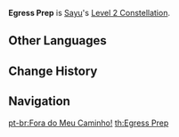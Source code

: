 {{Constellation Infobox
|image       = Constellation Egress Prep.png
|description = [[Yoohoo Art: Fuuin Dash]] gains the following effects:
*DMG of Fuufuu Whirlwind Kick in Tapping ''(mobile)''/Press ''(PC & PlayStation)'' Mode increased by 3.3%.
*Every 0.5s in the Fuufuu Windwheel state will increase the DMG of this Fuufuu Whirlwind Kick by 3.3%. The maximum DMG increase possible through this method is 66%.
|level       = 2
|character   = Sayu
}}
'''Egress Prep''' is [[Sayu]]'s [[Level 2 Constellation]].
<!--
==Gameplay Notes==
-->

==Other Languages==
{{Other Languages
|en      = Egress Prep
|zhs     = 理清逃跑路线
|zhs_rm  = Lǐqīng Táopǎo Lùxiàn
|zht     = 理清逃跑路線
|zht_rm  = Lǐqīng Táopǎo Lùxiàn
|zh_tl   = Straighten Out the Escape Route
|ja      = 逃げ道確保
|ja_rm   = Nigemichi Kakuho
|ja_tl   = Escape Route Secured
|ko      = 도주노선 확보
|ko_rm   = Dojunoseon Hwakbo
|ko_tl   = Escape Route Secured
|es      = ¡Fuera de mi camino!
|es_tl   = Out of My Way!
|fr      = Hors de mon chemin !
|fr_tl   = Out of My Way!
|ru      = Подготовка к побегу
|ru_tl   = 
|th      = Egress Prep
|vi      = Mở Đường Thoát Thân
|vi_tl   = 
|de      = Fluchtweg
|de_tl   = Escape Route
|id      = Egress Prep
|pt      = Fora do Meu Caminho!
|pt_tl   = Out of My Way!
}}

==Change History==
{{Change History|2.0}}

==Navigation==
{{Talent Navbox|Sayu}}
[[pt-br:Fora do Meu Caminho!]]
[[th:Egress Prep]]